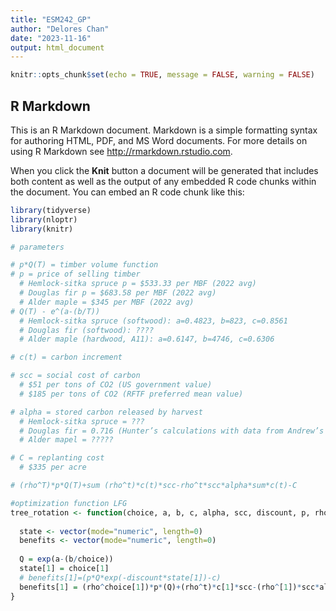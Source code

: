 ```yaml
---
title: "ESM242_GP"
author: "Delores Chan"
date: "2023-11-16"
output: html_document
---
```


```r
knitr::opts_chunk$set(echo = TRUE, message = FALSE, warning = FALSE)
```

## R Markdown

This is an R Markdown document. Markdown is a simple formatting syntax for authoring HTML, PDF, and MS Word documents. For more details on using R Markdown see <http://rmarkdown.rstudio.com>.

When you click the **Knit** button a document will be generated that includes both content as well as the output of any embedded R code chunks within the document. You can embed an R code chunk like this:

```r
library(tidyverse)
library(nloptr)
library(knitr)
```

```r
# parameters

# p*Q(T) = timber volume function 
# p = price of selling timber 
  # Hemlock-sitka spruce p = $533.33 per MBF (2022 avg)
  # Douglas fir p = $683.58 per MBF (2022 avg)
  # Alder maple = $345 per MBF (2022 avg) 
# Q(T) - e^(a-(b/T))
  # Hemlock-sitka spruce (softwood): a=0.4823, b=823, c=0.8561
  # Douglas fir (softwood): ????
  # Alder maple (hardwood, A11): a=0.6147, b=4746, c=0.6306

# c(t) = carbon increment 

# scc = social cost of carbon
  # $51 per tons of CO2 (US government value)
  # $185 per tons of CO2 (RFTF preferred mean value)

# alpha = stored carbon released by harvest
  # Hemlock-sitka spruce = ???
  # Douglas fir = 0.716 (Hunter’s calculations with data from Andrew’s paper)
  # Alder mapel = ?????

# C = replanting cost
  # $335 per acre

# (rho^T)*p*Q(T)+sum (rho^t)*c(t)*scc-rho^t*scc*alpha*sum*c(t)-C
```


```r
#optimization function LFG 
tree_rotation <- function(choice, a, b, c, alpha, scc, discount, p, rho, C) {
  
  state <- vector(mode="numeric", length=0)
  benefits <- vector(mode="numeric", length=0)
  
  Q = exp(a-(b/choice))
  state[1] = choice[1]
  # benefits[1]=(p*Q*exp(-discount*state[1])-c) 
  benefits[1] = (rho^choice[1])*p*(Q)+(rho^t)*c[1]*scc-(rho^[1])*scc*alpha*c[1]-C
}
```


